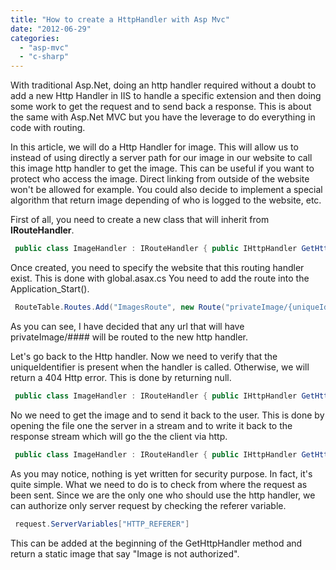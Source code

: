 ```yaml
---
title: "How to create a HttpHandler with Asp Mvc"
date: "2012-06-29"
categories: 
  - "asp-mvc"
  - "c-sharp"
---
```


With traditional Asp.Net, doing an http handler required without a doubt to add a new Http Handler in IIS to handle a specific extension and then doing some work to get the request and to send back a response. This is about the same with Asp.Net MVC but you have the leverage to do everything in code with routing.

In this article, we will do a Http Handler for image. This will allow us to instead of using directly a server path for our image in our website to call this image http handler to get the image. This can be useful if you want to protect who access the image. Direct linking from outside of the website won't be allowed for example. You could also decide to implement a special algorithm that return image depending of who is logged to the website, etc.

First of all, you need to create a new class that will inherit from **IRouteHandler**.


```csharp
 public class ImageHandler : IRouteHandler { public IHttpHandler GetHttpHandler(RequestContext requestContext) { } } 
```

Once created, you need to specify the website that this routing handler exist. This is done with global.asax.cs You need to add the route into the Application_Start().


```csharp
 RouteTable.Routes.Add("ImagesRoute", new Route("privateImage/{uniqueIdentifier}", new ImageHandler())); 
```

As you can see, I have decided that any url that will have privateImage/#### will be routed to the new http handler.

Let's go back to the Http handler. Now we need to verify that the uniqueIdentifier is present when the handler is called. Otherwise, we will return a 404 Http error. This is done by returning null.


```csharp
 public class ImageHandler : IRouteHandler { public IHttpHandler GetHttpHandler(RequestContext requestContext) { var routeValues = requestContext.RouteData.Values; if(routeValues.ContainsKey("UniqueIdentifier")) { } else { return null; } } } 
```

No we need to get the image and to send it back to the user. This is done by opening the file one the server in a stream and to write it back to the response stream which will go the the client via http.


```csharp
 public class ImageHandler : IRouteHandler { public IHttpHandler GetHttpHandler(RequestContext requestContext) { var routeValues = requestContext.RouteData.Values; if(routeValues.ContainsKey("UniqueIdentifier")) { //Do something with the parameter (UniqueIdentifier) to get the image on the server string serverPathToImageToOutput = //What ever you want like database call or file server algo; //Start a new Response requestContext.HttpContext.Response.Clear(); //Response type will be the same as the one requested requestContext.HttpContext.Response.ContentType = GetContentType(requestContext.HttpContext.Request.Url.ToString()); //We buffer the data to send back until it's done requestContext.HttpContext.Response.BufferOutput = true; Image image = Image.FromStream(new FileStream(serverPathToImageToOutput, FileMode.Open)); image.Save(requestContext.HttpContext.Response.OutputStream, ImageFormat.Png); requestContext.HttpContext.Response.End(); } else { return null; } } } 
```

As you may notice, nothing is yet written for security purpose. In fact, it's quite simple. What we need to do is to check from where the request as been sent. Since we are the only one who should use the http handler, we can authorize only server request by checking the referer variable.


```csharp
 request.ServerVariables["HTTP_REFERER"] 
```

This can be added at the beginning of the GetHttpHandler method and return a static image that say "Image is not authorized".
